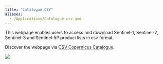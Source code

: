 ```yaml
---
title: "Catalogue CSV"
aliases: 
  - /Applications/Catalogue-csv.qmd
---
```


This webpage enables users to access and download Sentinel-1, Sentinel-2, Sentinel-3 and Sentinel-5P product lists in csv format.

Discover the webpage via [CSV Copernicus Catalogue](https://csv.demo.cloudferro.com/){target="_blank"}.

![](/_images/CSV_Copernicus_Catalogue.png)